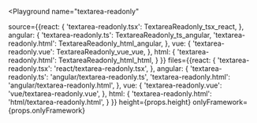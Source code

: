 

<Playground
  name="textarea-readonly"
  
  source={{react: {
             'textarea-readonly.tsx': TextareaReadonly_tsx_react,
           },
           angular: {
             'textarea-readonly.ts': TextareaReadonly_ts_angular,
             'textarea-readonly.html': TextareaReadonly_html_angular,
           },
           vue: {
             'textarea-readonly.vue': TextareaReadonly_vue_vue,
           },
           html: {
             'textarea-readonly.html': TextareaReadonly_html_html,
           }
}}
  files={{react: {
            'textarea-readonly.tsx': 'react/textarea-readonly.tsx',
          },
          angular: {
            'textarea-readonly.ts': 'angular/textarea-readonly.ts',
            'textarea-readonly.html': 'angular/textarea-readonly.html',
          },
          vue: {
            'textarea-readonly.vue': 'vue/textarea-readonly.vue',
          },
          html: {
            'textarea-readonly.html': 'html/textarea-readonly.html',
          }
}}
  height={props.height}
  onlyFramework={props.onlyFramework}
></Playground>
